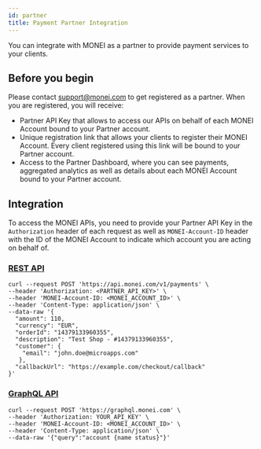 ```yaml
---
id: partner
title: Payment Partner Integration
---
```


You can integrate with MONEI as a partner to provide payment services to your clients.

## Before you begin

Please contact support@monei.com to get registered as a partner. When you are registered, you will receive:

- Partner API Key that allows to access our APIs on behalf of each MONEI Account bound to your Partner account.
- Unique registration link that allows your clients to register their MONEI Account. Every client registered using this link will be bound to your Partner account.
- Access to the Partner Dashboard, where you can see payments, aggregated analytics as well as details about each MONEI Account bound to your Partner account.

## Integration

To access the MONEI APIs, you need to provide your Partner API Key in the `Authorization` header of each request as well as `MONEI-Account-ID` header with the ID of the MONEI Account to indicate which account you are acting on behalf of.

### [REST API](/api)

```shell script title="POST https://api.monei.com/v1/payments"
curl --request POST 'https://api.monei.com/v1/payments' \
--header 'Authorization: <PARTNER_API_KEY>' \
--header 'MONEI-Account-ID: <MONEI_ACCOUNT_ID>' \
--header 'Content-Type: application/json' \
--data-raw '{
  "amount": 110,
  "currency": "EUR",
  "orderId": "14379133960355",
  "description": "Test Shop - #14379133960355",
  "customer": {
    "email": "john.doe@microapps.com"
   },
  "callbackUrl": "https://example.com/checkout/callback"
}'

```

### [GraphQL API](graphql-api.md)

```shell script title="POST https://graphql.monei.com"
curl --request POST 'https://graphql.monei.com' \
--header 'Authorization: YOUR_API_KEY' \
--header 'MONEI-Account-ID: <MONEI_ACCOUNT_ID>' \
--header 'Content-Type: application/json' \
--data-raw '{"query":"account {name status}"}'
```
